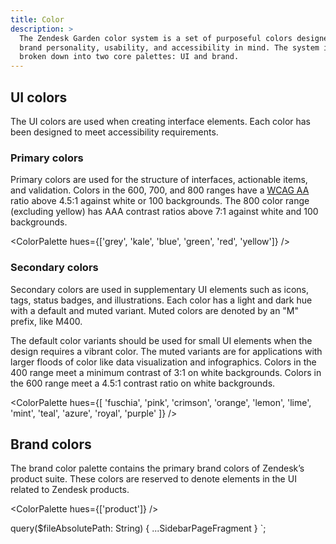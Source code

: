 ```yaml
---
title: Color
description: >
  The Zendesk Garden color system is a set of purposeful colors designed with
  brand personality, usability, and accessibility in mind. The system is
  broken down into two core palettes: UI and brand.
---
```


## UI colors

The UI colors are used when creating interface elements. Each color has been
designed to meet accessibility requirements.

### Primary colors

Primary colors are used for the structure of interfaces, actionable items,
and validation. Colors in the 600, 700, and 800 ranges have a [WCAG
AA](https://www.w3.org/TR/UNDERSTANDING-WCAG20/visual-audio-contrast-contrast.html)
ratio above 4.5:1 against white or 100 backgrounds. The 800 color range
(excluding yellow) has AAA contrast ratios above 7:1 against white and 100
backgrounds.

<ColorPalette hues={['grey', 'kale', 'blue', 'green', 'red', 'yellow']} />

### Secondary colors

Secondary colors are used in supplementary UI elements such as icons, tags,
status badges, and illustrations. Each color has a light and dark hue with a
default and muted variant. Muted colors are denoted by an "M" prefix, like
M400.

The default color variants should be used for small UI elements when the
design requires a vibrant color. The muted variants are for applications with
larger floods of color like data visualization and infographics. Colors in
the 400 range meet a minimum contrast of 3:1 on white backgrounds. Colors in
the 600 range meet a 4.5:1 contrast ratio on white backgrounds.

<ColorPalette
  hues={[
    'fuschia',
    'pink',
    'crimson',
    'orange',
    'lemon',
    'lime',
    'mint',
    'teal',
    'azure',
    'royal',
    'purple'
  ]}
/>

## Brand colors

The brand color palette contains the primary brand colors of Zendesk’s
product suite. These colors are reserved to denote elements in the UI related
to Zendesk products.

<ColorPalette hues={['product']} />


  query($fileAbsolutePath: String) {
    ...SidebarPageFragment
  }
`;
